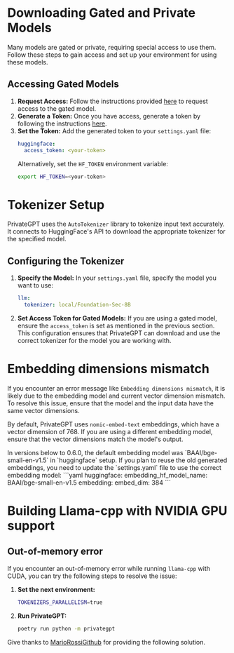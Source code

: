 # Downloading Gated and Private Models
Many models are gated or private, requiring special access to use them. Follow these steps to gain access and set up your environment for using these models.
## Accessing Gated Models
1. **Request Access:**
   Follow the instructions provided [here](https://huggingface.co/docs/hub/en/models-gated) to request access to the gated model.
2. **Generate a Token:**
   Once you have access, generate a token by following the instructions [here](https://huggingface.co/docs/hub/en/security-tokens).
3. **Set the Token:**
   Add the generated token to your `settings.yaml` file:
   ```yaml
   huggingface:
     access_token: <your-token>
   ```
   Alternatively, set the `HF_TOKEN` environment variable:
   ```bash
   export HF_TOKEN=<your-token>
   ```

# Tokenizer Setup
PrivateGPT uses the `AutoTokenizer` library to tokenize input text accurately. It connects to HuggingFace's API to download the appropriate tokenizer for the specified model.

## Configuring the Tokenizer
1. **Specify the Model:**
   In your `settings.yaml` file, specify the model you want to use:
   ```yaml
   llm:
     tokenizer: local/Foundation-Sec-8B
   ```
2. **Set Access Token for Gated Models:**
   If you are using a gated model, ensure the `access_token` is set as mentioned in the previous section.
This configuration ensures that PrivateGPT can download and use the correct tokenizer for the model you are working with.

# Embedding dimensions mismatch
If you encounter an error message like `Embedding dimensions mismatch`, it is likely due to the embedding model and
current vector dimension mismatch. To resolve this issue, ensure that the model and the input data have the same vector dimensions.

By default, PrivateGPT uses `nomic-embed-text` embeddings, which have a vector dimension of 768.
If you are using a different embedding model, ensure that the vector dimensions match the model's output.

<Callout intent = "warning">
In versions below to 0.6.0, the default embedding model was `BAAI/bge-small-en-v1.5` in `huggingface` setup.
If you plan to reuse the old generated embeddings, you need to update the `settings.yaml` file to use the correct embedding model:
```yaml
huggingface:
  embedding_hf_model_name: BAAI/bge-small-en-v1.5
embedding:
  embed_dim: 384
```
</Callout>

# Building Llama-cpp with NVIDIA GPU support

## Out-of-memory error

If you encounter an out-of-memory error while running `llama-cpp` with CUDA, you can try the following steps to resolve the issue:
1. **Set the next environment:**
    ```bash
    TOKENIZERS_PARALLELISM=true
    ```
2. **Run PrivateGPT:**
    ```bash
    poetry run python -m privategpt
    ```
Give thanks to [MarioRossiGithub](https://github.com/MarioRossiGithub) for providing the following solution.